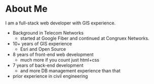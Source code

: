 # About Me

I am a full-stack web developer with GIS experience.

- Background in Telecom Networks
  - started at Google Fiber and continued at Congruex Networks.
- 10+ years of GIS experience
  - Esri and Open Source
- 8 years of front-end web development
  - much more if you count just html+css
- 7 years of back-end development
  - and more DB management experience than that
- prior experience in civil engineering
